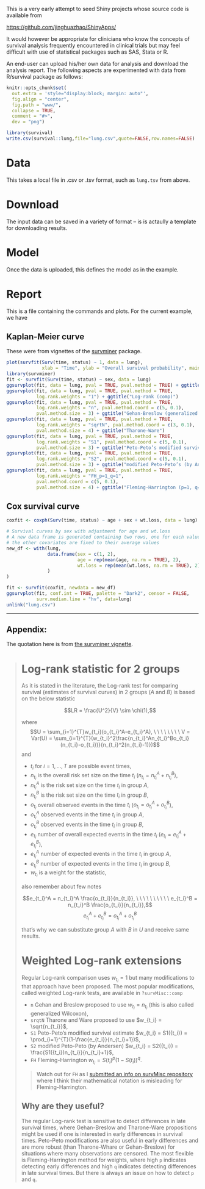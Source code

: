 This is a very early attempt to seed Shiny projects whose source code is available from

[https://github.com/jinghuazhao/ShinyApps/](https://github.com/jinghuazhao/ShinyApps/)

It would however be appropriate for clinicians who know the concepts of survival analysis frequently encountered in clinical trials but 
may feel difficult with use of statistical packages such as SAS, Stata or R.

An end-user can upload his/her own data for analysis and download the analysis report. The following aspects are experimented with data from 
R/survival package as follows:

```r
knitr::opts_chunk$set(
  out.extra = 'style="display:block; margin: auto"',
  fig.align = "center",
  fig.path = "www/",
  collapse = TRUE,
  comment = "#>",
  dev = "png")
```

```r
library(survival)
write.csv(survival::lung,file="lung.csv",quote=FALSE,row.names=FALSE)
```

# Data

This takes a local file in .csv or .tsv format, such as `lung.tsv` from above.

# Download

The input data can be saved in a variety of format -- is is actaully a template for downloading results.

# Model

Once the data is uploaded, this defines the model as in the example.

# Report

This is a file containing the commands and plots. For the current example, we have

## Kaplan-Meier curve

These were from vignettes of the [survminer](https://CRAN.R-project.org/package=survminer) package.

```r
plot(survfit(Surv(time, status) ~ 1, data = lung),
             xlab = "Time", ylab = "Overall survival probability", main = "Overall survival probability")
library(survminer)
fit <- survfit(Surv(time, status) ~ sex, data = lung)
ggsurvplot(fit, data = lung, pval = TRUE, pval.method = TRUE) + ggtitle("Log-rank (survdiff)")
ggsurvplot(fit, data = lung, pval = TRUE, pval.method = TRUE,
           log.rank.weights = "1") + ggtitle("Log-rank (comp)")
ggsurvplot(fit, data = lung, pval = TRUE, pval.method = TRUE,
           log.rank.weights = "n", pval.method.coord = c(5, 0.1),
           pval.method.size = 3) + ggtitle("Gehan-Breslow (generalized Wilcoxon)")
ggsurvplot(fit, data = lung, pval = TRUE, pval.method = TRUE,
           log.rank.weights = "sqrtN", pval.method.coord = c(3, 0.1),
           pval.method.size = 4) + ggtitle("Tharone-Ware")
ggsurvplot(fit, data = lung, pval = TRUE, pval.method = TRUE,
           log.rank.weights = "S1", pval.method.coord = c(5, 0.1),
           pval.method.size = 3) + ggtitle("Peto-Peto’s modified survival estimate")
ggsurvplot(fit, data = lung, pval = TRUE, pval.method = TRUE,
           log.rank.weights = "S2", pval.method.coord = c(5, 0.1),
           pval.method.size = 3) + ggtitle("modified Peto-Peto’s (by Andersen)")
ggsurvplot(fit, data = lung, pval = TRUE, pval.method = TRUE,
           log.rank.weights = "FH_p=1_q=1",
           pval.method.coord = c(5, 0.1),
           pval.method.size = 4) + ggtitle("Fleming-Harrington (p=1, q=1)")
```

## Cox survival curve


```r
coxfit <- coxph(Surv(time, status) ~ age + sex + wt.loss, data = lung)

# Survival curves by sex with adjustment for age and wt.loss
# A new data frame is generated containing two rows, one for each value of sex;
# the other covariates are fixed to their average values
new_df <- with(lung,
               data.frame(sex = c(1, 2),
                          age = rep(mean(age, na.rm = TRUE), 2),
                          wt.loss = rep(mean(wt.loss, na.rm = TRUE), 2)
               )
)

fit <- survfit(coxfit, newdata = new_df)
ggsurvplot(fit, conf.int = TRUE, palette = "Dark2", censor = FALSE,
           surv.median.line = "hv", data=lung)
unlink("lung.csv")
```

---

## Appendix:

The quotation here is from [the survminer vignette](https://cran.r-project.org/web/packages/survminer/vignettes/Specifiying_weights_in_log-rank_comparisons.html).

> # Log-rank statistic for 2 groups
> 
> 
> As it is stated in the literature, the Log-rank test for comparing survival (estimates of survival curves) in 2 groups ($A$ and $B$) is based on the below statistic
> 
> $$LR = \frac{U^2}{V} \sim \chi(1),$$
> 
> where $$U = \sum_{i=1}^{T}w_{t_i}(o_{t_i}^A-e_{t_i}^A), \ \ \ \ \ \ \ \ V = Var(U) = \sum_{i=1}^{T}(w_{t_i}^2\frac{n_{t_i}^An_{t_i}^Bo_{t_i}(n_{t_i}-o_{t_i})}{n_{t_i}^2(n_{t_i}-1)})$$
> and 
> 
> - $t_i$ for $i=1, \dots, T$ are possible event times, 
> - $n_{t_i}$ is the overall risk set size on the time $t_i$ ($n_{t_i} = n_{t_i}^A+n_{t_i}^B$),
> - $n_{t_i}^A$ is the risk set size on the time $t_i$ in group $A$,
> - $n_{t_i}^B$ is the risk set size on the time $t_i$ in group $B$,
> - $o_{t_i}$ overall observed events in the time $t_i$ ($o_{t_i} = o_{t_i}^A+o_{t_i}^B$),
> - $o_{t_i}^A$ observed events in the time $t_i$ in group $A$,
> - $o_{t_i}^B$ observed events in the time $t_i$ in group $B$,
> - $e_{t_i}$ number of overall expected events in the time $t_i$ ($e_{t_i} = e_{t_i}^A+e_{t_i}^B$),
> - $e_{t_i}^A$ number of expected events in the time $t_i$ in group $A$,
> - $e_{t_i}^B$ number of expected events in the time $t_i$ in group $B$,
> - $w_{t_i}$ is a weight for the statistic,
> 
> also remember about few notes
> 
> $$e_{t_i}^A = n_{t_i}^A \frac{o_{t_i}}{n_{t_i}}, \ \ \ \ \ \ \ \ \ \  e_{t_i}^B = n_{t_i}^B \frac{o_{t_i}}{n_{t_i}},$$
> $$e_{t_i}^A + e_{t_i}^B = o_{t_i}^A + o_{t_i}^B$$
> 
> that's why we can substitute group $A$ with $B$ in $U$ and receive same results.
> 
> # Weighted Log-rank extensions
> 
> Regular Log-rank comparison uses $w_{t_i} = 1$ but many modifications to that approach have been proposed. The most popular modifications, called weighted Log-rank tests, are available in `?survMisc::comp`
> 
> - `n` Gehan and Breslow proposed to use $w_{t_i} = n_{t_i}$ (this is also called generalized Wilcoxon),
> - `srqtN` Tharone and Ware proposed to use $w_{t_i} = \sqrt{n_{t_i}}$,
> - `S1` Peto-Peto's modified survival estimate $w_{t_i} = S1({t_i}) = \prod_{i=1}^{T}(1-\frac{e_{t_i}}{n_{t_i}+1})$,
> - `S2` modified Peto-Peto (by Andersen) $w_{t_i} = S2({t_i}) = \frac{S1({t_i})n_{t_i}}{n_{t_i}+1}$,
> - `FH` Fleming-Harrington $w_{t_i} = S(t_i)^p(1 - S(t_i))^q$.
> 
> > Watch out for `FH` as I [submitted an info on survMisc repository](https://github.com/dardisco/survMisc/issues/15) where I think their mathematical notation is misleading for Fleming-Harrington.
> 
> ## Why are they useful?
> 
> The regular Log-rank test is sensitive to detect differences in late survival times, where Gehan-Breslow and Tharone-Ware propositions might be used if one is interested in early differences in survival times. Peto-Peto modifications are also useful in early differences and are more robust (than Tharone-Whare or Gehan-Breslow) for situations where many observations are censored. The most flexible is Fleming-Harrington method for weights, where high `p` indicates detecting early differences and high `q` indicates detecting differences in late survival times. But there is always an issue on how to detect `p` and `q`.
> 

